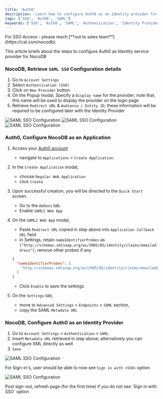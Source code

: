 ```yaml
---
title: 'Auth0' 
description: 'Learn how to configure Auth0 as an identity provider for NocoDB.' 
tags: ['SSO', 'Auth0', 'SAML']
keywords: ['SSO', 'Auth0', 'SAML', 'Authentication', 'Identity Provider']
---
```


<Callout type="info">
For SSO Access - please reach [**out to sales team**](https://cal.com/nocodb).
</Callout>


This article briefs about the steps to configure Auth0 as Identity service provider for NocoDB

### NocoDB, Retrieve `SAML SSO` Configuration details
1. Go to `Account Settings`
2. Select `Authentication (SSO)`
3. Click on `New Provider` button
4. On the Popup modal, Specify a `Display name` for the provider; note that, this name will be used to display the provider on the login page
5. Retrieve `Redirect URL` & `Audience / Entity ID`; these information will be required to be configured later with the Identity Provider

![SAML SSO Configuration](/img/v2/account-settings/SSO-1.png)
![SAML SSO Configuration](/img/v2/account-settings/SAML-2.png)
![SAML SSO Configuration](/img/v2/account-settings/SAML-3.png)


### Auth0, Configure NocoDB as an Application
1. Access your [Auth0 account](https://auth0.com/)  
    - navigate to `Applications` > `Create Application`.
2. In the `Create Application` modal, 
    - choose `Regular Web Application` 
    - click `Create`
3. Upon successful creation, you will be directed to the `Quick Start` screen.
    - Go to the `Addons` tab.
    - Enable `SAML2 Web App`
4. On the `SAML2 Web App` modal, 
    - Paste `Redirect URL` copied in step above into `Application Callback URL` field
    - In Settings, retain `nameIdentifierProbes` as `["http://schemas.xmlsoap.org/ws/2005/05/identity/claims/emailaddress"]`; remove other probes if any
   ```json
   {
     "nameIdentifierProbes": [
       "http://schemas.xmlsoap.org/ws/2005/05/identity/claims/emailaddress"
     ]
   }
   ```
   - Click `Enable` to save the settings

5. On the `Settings` tab, 
    - move to `Advanced Settings` > `Endpoints` > `SAML` section,
    - copy the SAML `Metadata URL`

[//]: # (3. Upon successful creation, you will be directed to the `Quick Start` screen. )
[//]: # (    - Go to the `Settings` tab.)
[//]: # (    - Paste `Redirect URI` copied in step above into `Allowed Callback URLs` field)
[//]: # (    - `Save`)


### NocoDB, Configure Auth0 as an Identity Provider
1. Go to `Account Settings` > `Authentication` > `SAML`
2. Insert `Metadata URL` retrieved in step above; alternatively you can configure XML directly as well
3. `Save`

![SAML SSO Configuration](/img/v2/account-settings/SAML-4.png)

For Sign-in's, user should be able to now see `Sign in with <SSO>` option.

![SAML SSO Configuration](/img/v2/account-settings/SSO-SignIn.png)

<Callout type="note">
Post sign-out, refresh page (for the first time) if you do not see `Sign in with SSO` option
</Callout>